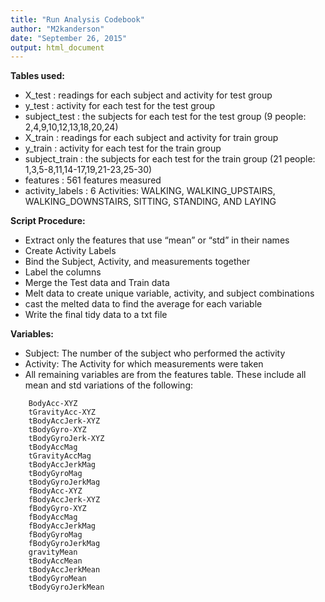 ```yaml
---
title: "Run Analysis Codebook"
author: "M2kanderson"
date: "September 26, 2015"
output: html_document
---
```


**Tables used:**

- X_test : readings for each subject and activity for test group
- y_test : activity for each test for the test group
- subject_test : the subjects for each test for the test group (9 people: 2,4,9,10,12,13,18,20,24)
- X_train : readings for each subject and activity for train group
- y_train : activity for each test for the train group
- subject_train : the subjects for each test for the train group (21 people: 1,3,5-8,11,14-17,19,21-23,25-30)
- features : 561 features measured
- activity_labels : 6 Activities: WALKING, WALKING_UPSTAIRS, WALKING_DOWNSTAIRS, SITTING, STANDING, AND LAYING

**Script Procedure:**

- Extract only the features that use "mean" or "std" in their names
- Create Activity Labels 
- Bind the Subject, Activity, and measurements together
- Label the columns
- Merge the Test data and Train data
- Melt data to create unique variable, activity, and subject combinations
- cast the melted data to find the average for each variable
- Write the final tidy data to a txt file


**Variables:**

- Subject: The number of the subject who performed the activity
- Activity: The Activity for which measurements were taken
- All remaining variables are from the features table. These include all mean and std variations of the following:

```
    BodyAcc-XYZ
    tGravityAcc-XYZ
    tBodyAccJerk-XYZ
    tBodyGyro-XYZ
    tBodyGyroJerk-XYZ
    tBodyAccMag
    tGravityAccMag
    tBodyAccJerkMag
    tBodyGyroMag
    tBodyGyroJerkMag
    fBodyAcc-XYZ
    fBodyAccJerk-XYZ
    fBodyGyro-XYZ
    fBodyAccMag
    fBodyAccJerkMag
    fBodyGyroMag
    fBodyGyroJerkMag
    gravityMean
    tBodyAccMean
    tBodyAccJerkMean
    tBodyGyroMean
    tBodyGyroJerkMean
```

